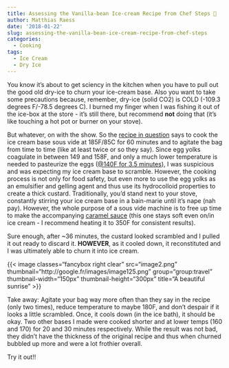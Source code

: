 ```yaml
---
title: Assessing the Vanilla-bean Ice-cream Recipe from Chef Steps 🍦
author: Matthias Raess
date: '2018-01-22'
slug: assessing-the-vanilla-bean-ice-cream-recipe-from-chef-steps
categories:
  - Cooking
tags:
  - Ice Cream
  - Dry Ice
---
```


You know it's about to get sciency in the kitchen when you have to pull out the good old dry-ice to churn your ice-cream base. Also you want to take some precautions because, remember, dry-ice (solid CO2) is COLD (-109.3 degrees F/-78.5 degrees C). I burned my finger when I was fishing it out of the ice-box at the store - it's still there, but recommend **not** doing that (it's like touching a hot pot or burner on your stove).

<!--more Keep reading-->

But whatever, on with the show. So the <a href="https://www.chefsteps.com/activities/vanilla-bean-ice-cream" target="_blank" rel="noopener">recipe in question</a> says to cook the ice cream base sous vide at 185F/85C for 60 minutes and to agitate the bag from time to time (like at least twice or so they say). Since egg yolks coagulate in between 149 and 158F, and only a much lower temperature is needed to pasteurize the eggs (<a href="https://eggsafety.org/egg-safety/" target="_blank" rel="noopener">@140F for 3.5 minutes</a>), I was suspicious and was expecting my ice cream base to scramble. However, the cooking process is not only for food safety, but even more to use the egg yolks as an emulsifier and gelling agent and thus use its hydrocolloid properties to create a thick custard. Traditionally, you'd stand next to your stove, constantly stirring your ice cream base in a bain-marie until it's nape (nah pay). However, the whole purpose of a sous vide machine is to free up time to make the accompanying <a href="https://pintsizedbaker.com/soft-caramel-sauce/">caramel sauce</a> (this one stays soft even on/in ice cream - I recommend heating it to 350F for consistent results).

Sure enough, after ~36 minutes, the custard looked scrambled and I pulled it out ready to discard it. <strong>HOWEVER</strong>, as it cooled down, it reconstituted and I was ultimately able to churn it into ice cream.

{{< image classes="fancybox right clear" src="image2.png" thumbnail="http://google.fr/images/image125.png" group="group:travel" thumbnail-width="150px" thumbnail-height="300px" title="A beautiful sunrise" >}}

Take away: Agitate your bag way more often than they say in the recipe (only two times), reduce temperature to maybe 180F, and don't despair if it looks a little scrambled. Once, it cools down (in the ice bath), it should be okay. Two other bases I made were cooked shorter and at lower temps (160 and 170) for 20 and 30 minutes respectively. While the result was not bad, they didn't have the thickness of the original recipe and thus when churned bubbled up more and were a lot frothier overall.

Try it out!!